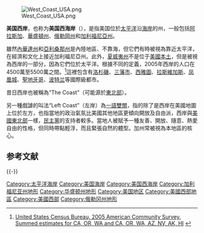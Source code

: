 {{noteTA
|G1=USState
}}

[[File:West_Coast_USA.png|thumb]]

'''美国西岸'''，也称为'''美国西海岸'''（{{lang-en|West Coast、Western Seaboard或Pacific Seaboard}}），是指美国位於[[太平洋|太平洋]]沿[[海岸|海岸]]的州，一般包括[[阿拉斯加|阿拉斯加]]、[[華盛頓州|華盛頓州]]、[[俄勒岡州|俄勒岡州]]和[[加利福尼亞州|加利福尼亞州]]。

雖然[[內華達州|內華達州]]和[[亞利桑那州|亞利桑那州]]是內陸地區、不靠海，但它們有時被視為靠近太平洋，在經濟和文化上接近加利福尼亞州。此外，[[夏威夷州|夏威夷州]]不是位于[[美國本土|美國本土]]，但是被視為西岸的一部分，因為它們位於太平洋。根據不同的定義，2005年西岸的人口在4500萬至5500萬之間。<ref>[http://factfinder.census.gov/jsp/saff/SAFFInfo.jsp?_pageId=gn10_select_state United States Census Bureau, 2005 American Community Survey. Summed estimates for CA, OR, WA and CA, OR, WA, AZ, NV, AK, HI] {{webarchive|url=https://web.archive.org/web/20070626100317/http://factfinder.census.gov/jsp/saff/SAFFInfo.jsp?_pageId=gn10_select_state |date=2007-06-26 }}</ref>這裡包含有[[洛杉磯|洛杉磯]]、[[三藩市|三藩市]]、[[西雅圖|西雅圖]]、[[拉斯維加斯|拉斯維加斯]]、[[凤凰城|凤凰城]]、[[聖地牙哥|聖地牙哥]]、[[波特兰|波特兰]]等國際級都市。

昔日西岸也被稱為“The Coast”（可能源於[[美國東北部|東北部]]）。

另一種戲謔的叫法“Left Coast”（左岸）為[[一語雙關|一語雙關]]，指的除了是西岸在美國地圖上位於左方，也指當地的政治氣氛比美國其他地區更傾向開放及自由派，西岸與[[美國東北部|美國東北部]]一樣，[[民主黨_(美國)|民主黨]]的支持者較多。當地人被賦予一種友善、開放、隨意、熱愛自由的性格，但同時帶點輕浮，而且緊張自然的體型。加州常被視為本地區的核心。

== 参考文献 ==
<div class="references-small">
<references />
</div>

{{-}}
{{美國地區}}
{{normdaten}}
[[Category:太平洋海岸|Category:太平洋海岸]]
[[Category:美国海岸|Category:美国海岸]]
[[Category:美国西海岸|Category:美国西海岸]]
[[Category:加利福尼亚州地形|Category:加利福尼亚州地形]]
[[Category:华盛顿州地形|Category:华盛顿州地形]]
[[Category:美国地区|Category:美国地区]]
[[Category:美國西部地區|Category:美國西部地區]]
[[Category:美國西部|Category:美國西部]]
[[Category:俄勒冈州地形|Category:俄勒冈州地形]]